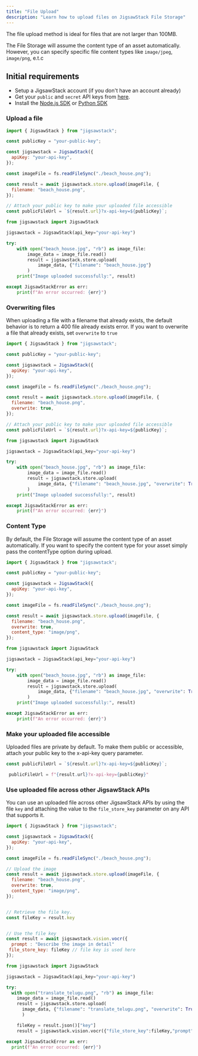 ```yaml
---
title: "File Upload"
description: "Learn how to upload files on JigsawStack File Storage"
---
```


<Info>
  The file upload method is ideal for files that are not larger than 100MB.
</Info>

The File Storage will assume the content type of an asset automatically. However, you can specify specific file content types like `image/jpeg`, `image/png`, e.t.c

## Initial requirements

- Setup a JigsawStack account (if you don't have an account already)
- Get your `public` and `secret` API keys from [here](https://jigsawstack.com/dashboard).
- Install the [Node.js SDK](/docs/quick-start/node/introduction) or [Python SDK](/docs/quick-start/python/introduction)

### Upload a file

<CodeGroup>

```javascript node.js
import { JigsawStack } from "jigsawstack";

const publicKey = "your-public-key";

const jigsawstack = JigsawStack({
  apiKey: "your-api-key",
});

const imageFile = fs.readFileSync("./beach_house.png");

const result = await jigsawstack.store.upload(imageFile, {
  filename: "beach_house.png",
});

// Attach your public key to make your uploaded file accessible
const publicFileUrl = `${result.url}?x-api-key=${publicKey}`;
```

```python python
from jigsawstack import JigsawStack

jigsawstack = JigsawStack(api_key="your-api-key")

try:
    with open("beach_house.jpg", "rb") as image_file:
        image_data = image_file.read()
        result = jigsawstack.store.upload(
            image_data, {"filename": "beach_house.jpg"}
        )
    print("Image uploaded successfully:", result)

except JigsawStackError as err:
    print(f"An error occurred: {err}")
```

</CodeGroup>

### Overwriting files

When uploading a file with a filename that already exists, the default behavior is to return a 400 file already exists error. If you want to overwrite a file that already exists, set `overwrite` to `true`

<CodeGroup>

```javascript node.js
import { JigsawStack } from "jigsawstack";

const publicKey = "your-public-key";

const jigsawstack = JigsawStack({
  apiKey: "your-api-key",
});

const imageFile = fs.readFileSync("./beach_house.png");

const result = await jigsawstack.store.upload(imageFile, {
  filename: "beach_house.png",
  overwrite: true,
});

// Attach your public key to make your uploaded file accessible
const publicFileUrl = `${result.url}?x-api-key=${publicKey}`;
```

```python python
from jigsawstack import JigsawStack

jigsawstack = JigsawStack(api_key="your-api-key")

try:
    with open("beach_house.jpg", "rb") as image_file:
        image_data = image_file.read()
        result = jigsawstack.store.upload(
            image_data, {"filename": "beach_house.jpg", "overwrite": True}
        )
    print("Image uploaded successfully:", result)

except JigsawStackError as err:
    print(f"An error occurred: {err}")
```

</CodeGroup>

### Content Type

By default, the File Storage will assume the content type of an asset automatically. If you want to specify the content type for your asset simply pass the contentType option during upload.

<CodeGroup>

```javascript node.js
import { JigsawStack } from "jigsawstack";

const publicKey = "your-public-key";

const jigsawstack = JigsawStack({
  apiKey: "your-api-key",
});

const imageFile = fs.readFileSync("./beach_house.png");

const result = await jigsawstack.store.upload(imageFile, {
  filename: "beach_house.png",
  overwrite: true,
  content_type: "image/png",
});
```

```python python
from jigsawstack import JigsawStack

jigsawstack = JigsawStack(api_key="your-api-key")

try:
    with open("beach_house.jpg", "rb") as image_file:
        image_data = image_file.read()
        result = jigsawstack.store.upload(
            image_data, {"filename": "beach_house.jpg", "overwrite": True}
        )
    print("Image uploaded successfully:", result)

except JigsawStackError as err:
    print(f"An error occurred: {err}")
```

</CodeGroup>

### Make your uploaded file accessible

Uploaded files are private by default. To make them public or accessible, attach your public key to the x-api-key query parameter.

<CodeGroup>

```javascript node.js
const publicFileUrl = `${result.url}?x-api-key=${publicKey}`;
```

```python python
 publicFileUrl = f"{result.url}?x-api-key={publicKey}"
```

</CodeGroup>

### Use uploaded file across other JigsawStack APIs

You can use an uploaded file across other JigsawStack APIs by using the file `key` and attaching the value to the `file_store_key` parameter on any API that supports it.

<CodeGroup>

```javascript node.js
import { JigsawStack } from "jigsawstack";

const jigsawstack = JigsawStack({
  apiKey: "your-api-key",
});

const imageFile = fs.readFileSync("./beach_house.png");

// Upload the image
const result = await jigsawstack.store.upload(imageFile, {
  filename: "beach_house.png",
  overwrite: true,
  content_type: "image/png",
});


// Retrieve the file key.
const fileKey = result.key


// Use the file key
const result = await jigsawstack.vision.vocr({
  prompt : "Describe the image in detail"
 file_store_key: fileKey // file key is used here
});
```

```python python
from jigsawstack import JigsawStack

jigsawstack = JigsawStack(api_key="your-api-key")

try:
  with open("translate_telugu.png", "rb") as image_file:
    image_data = image_file.read()
    result = jigsawstack.store.upload(
      image_data, {"filename": "translate_telugu.png", "overwrite": True}
      )

    fileKey = result.json()["key"]
    result = jigsawstack.vision.vocr({"file_store_key":fileKey,"prompt" : "Describe the image in detail"})

except JigsawStackError as err:
  print(f"An error occurred: {err}")
```

</CodeGroup>
